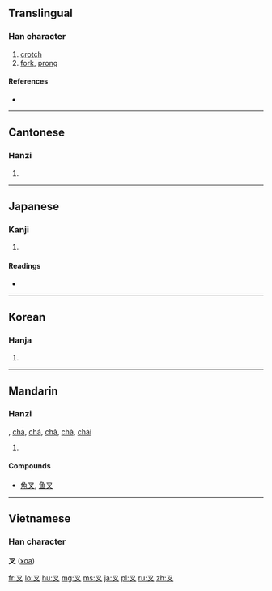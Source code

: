 ==Translingual==

===Han character===
{{Han char|rn=29|rad=又|as=01|sn=3|four=1740<sub>0</sub>|canj=水戈 (EI), X水戈 (XEI)}}

# [[crotch]]
# [[fork]], [[prong]]

====References====
* {{Han ref|kx=0165.010|dkj=03116|dj=0374.150|hdz=10390.020|uh=53C9|ud=21449|bh=A465|bd=42085}}

----

==Cantonese==

===Hanzi===
{{yue-hanzi|jyut=|y=cha1}}

# {{defn|lang=yue|sort=又01}}

----

==Japanese==

===Kanji===
{{ja-kanji|grade=|rs=又01}}

# {{defn|lang=ja|sort=又01}}

====Readings====
* {{ja-readings|on=[[しゃ]] (sha), [[さい]] (sai), [[さ]] (sa)|kun=[[また]] (mata)}}

----

==Korean==

===Hanja===
{{ko-hanja|hangeul=[[차]]|eumhun=깍지 낄 차, 갈래 차|rv=cha|mr=ch'a}}

# {{defn|lang=ko|sort=又01}}

----

==Mandarin==

===Hanzi===
{{cmn-hanzi|pin=[[cha]] ([[cha5]])|wg=ch'a<sup>5</sup>}}, [[chā]], [[chá]], [[chǎ]], [[chà]], [[chāi]]

# {{defn|lang=cmn|sort=又01}}

====Compounds====
* [[魚叉]], [[鱼叉]]

----

==Vietnamese==
===Han character===
'''叉''' ([[xoa]])

[[fr:叉]]
[[lo:叉]]
[[hu:叉]]
[[mg:叉]]
[[ms:叉]]
[[ja:叉]]
[[pl:叉]]
[[ru:叉]]
[[zh:叉]]